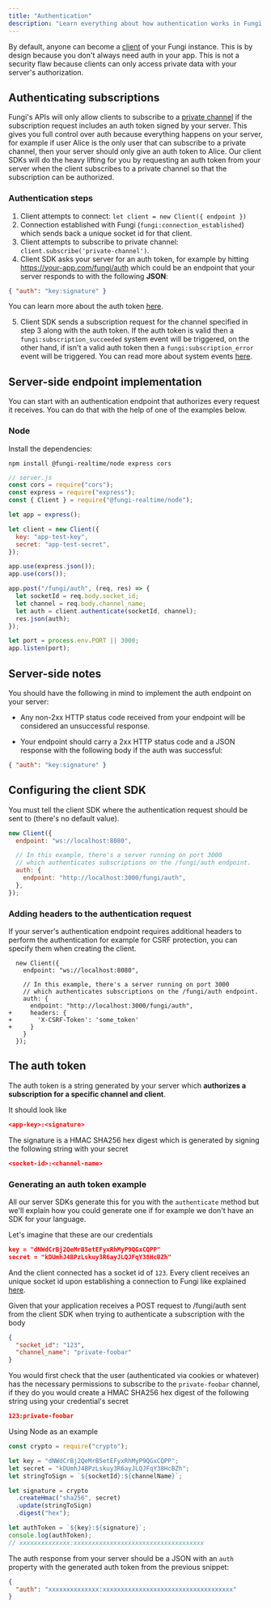```yaml
---
title: "Authentication"
description: "Learn everything about how authentication works in Fungi."
---
```


By default, anyone can become a [client](/docs/01-getting-started/01-overview#clients) of your Fungi instance. This is by design because you don't always need auth in your app. This is not a security flaw because clients can only access private data with your server's authorization.

## Authenticating subscriptions

Fungi's APIs will only allow clients to subscribe to a [private channel](/docs/01-getting-started/01-overview#private-channels) if the subscription request includes an auth token signed by your server. This gives you full control over auth because everything happens on your server, for example if user Alice is the only user that can subscribe to a private channel, then your server should only give an auth token to Alice. Our client SDKs will do the heavy lifting for you by requesting an auth token from your server when the client subscribes to a private channel so that the subscription can be authorized.

### Authentication steps

1. Client attempts to connect: `let client = new Client({ endpoint })`
2. Connection established with Fungi (`fungi:connection_established`) which sends back a unique socket id for that client.
3. Client attempts to subscribe to private channel: `client.subscribe('private-channel')`.
4. Client SDK asks your server for an auth token, for example by hitting https://your-app.com/fungi/auth which could be an endpoint that your server responds to with the following **JSON**:

```json
{ "auth": "key:signature" }
```

You can learn more about the auth token [here](#the-auth-token).

5. Client SDK sends a subscription request for the channel specified in step 3 along with the auth token. If the auth token is valid then a `fungi:subscription_succeeded` system event will be triggered, on the other hand, if isn't a valid auth token then a `fungi:subscription_error` event will be triggered. You can read more about system events [here](/docs/01-getting-started/01-overview#system-events).

## Server-side endpoint implementation

You can start with an authentication endpoint that authorizes every request it receives. You can do that with the help of one of the examples below.

### Node

Install the dependencies:

```
npm install @fungi-realtime/node express cors
```

```js
// server.js
const cors = require("cors");
const express = require("express");
const { Client } = require("@fungi-realtime/node");

let app = express();

let client = new Client({
  key: "app-test-key",
  secret: "app-test-secret",
});

app.use(express.json());
app.use(cors());

app.post("/fungi/auth", (req, res) => {
  let socketId = req.body.socket_id;
  let channel = req.body.channel_name;
  let auth = client.authenticate(socketId, channel);
  res.json(auth);
});

let port = process.env.PORT || 3000;
app.listen(port);
```

## Server-side notes

You should have the following in mind to implement the auth endpoint on your server:

- Any non-2xx HTTP status code received from your endpoint will be considered an unsuccessful response.

- Your endpoint should carry a 2xx HTTP status code and a JSON response with the following body if the auth was successful:

```json
{ "auth": "key:signature" }
```

## Configuring the client SDK

You must tell the client SDK where the authentication request should be sent to (there's no default value).

```js
new Client({
  endpoint: "ws://localhost:8080",

  // In this example, there's a server running on port 3000
  // which authenticates subscriptions on the /fungi/auth endpoint.
  auth: {
    endpoint: "http://localhost:3000/fungi/auth",
  },
});
```

### Adding headers to the authentication request

If your server's authentication endpoint requires additional headers to perform the authentication for example for CSRF protection, you can specify them when creating the client.

```diff-js
  new Client({
    endpoint: "ws://localhost:8080",

    // In this example, there's a server running on port 3000
    // which authenticates subscriptions on the /fungi/auth endpoint.
    auth: {
      endpoint: "http://localhost:3000/fungi/auth",
+     headers: {
+       'X-CSRF-Token': 'some_token'
+     }
    }
  });
```

## The auth token

The auth token is a string generated by your server which **authorizes a subscription for a specific channel and client**.

It should look like

```json
<app-key>:<signature>
```

The signature is a HMAC SHA256 hex digest which is generated by signing the following string with your secret

```json
<socket-id>:<channel-name>
```

### Generating an auth token example

All our server SDKs generate this for you with the `authenticate` method but we'll explain how you could generate one if for example we don't have an SDK for your language.

Let's imagine that these are our credentials

```json
key = "dNWdCrBj2QeMrB5etEFyxRhMyP9QGxCQPP"
secret = "kDUmhJ4BPzLskuy3R6ayJLQJFqY38HcBZh"
```

And the client connected has a socket id of `123`. Every client receives an unique socket id upon establishing a connection to Fungi like explained [here](#authentication-steps).

Given that your application receives a POST request to /fungi/auth sent from the client SDK when trying to authenticate a subscription with the body

```json
{
  "socket_id": "123",
  "channel_name": "private-foobar"
}
```

You would first check that the user (authenticated via cookies or whatever) has the necessary permissions to subscribe to the `private-foobar` channel, if they do you would create a HMAC SHA256 hex digest of the following string using your credential's secret

```json
123:private-foobar
```

Using Node as an example

```js
const crypto = require("crypto");

let key = "dNWdCrBj2QeMrB5etEFyxRhMyP9QGxCQPP";
let secret = "kDUmhJ4BPzLskuy3R6ayJLQJFqY38HcBZh";
let stringToSign = `${socketId}:${channelName}`;

let signature = crypto
  .createHmac("sha256", secret)
  .update(stringToSign)
  .digest("hex");

let authToken = `${key}:${signature}`;
console.log(authToken);
// xxxxxxxxxxxxxx:xxxxxxxxxxxxxxxxxxxxxxxxxxxxxxxxxxxx
```

The auth response from your server should be a JSON with an `auth` property with the generated auth token from the previous snippet:

```json
{
  "auth": "xxxxxxxxxxxxxx:xxxxxxxxxxxxxxxxxxxxxxxxxxxxxxxxxxxx"
}
```
